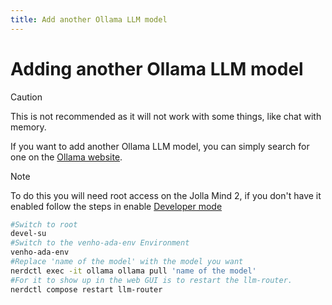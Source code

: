 ```yaml
---
title: Add another Ollama LLM model
---
```


# Adding another Ollama LLM model
>[!CAUTION]
>
>This is not recommended as it will not work with some things, like chat with memory.

If you want to add another Ollama LLM model, you can simply search for one on the [Ollama website](https://ollama.com/search).
>[!NOTE]
>
>To do this you will need root access on the Jolla Mind 2, if you don't have it enabled follow the steps in enable [Developer mode](/developer/enableDevMode)

```bash copy
#Switch to root
devel-su
#Switch to the venho-ada-env Environment
venho-ada-env
#Replace 'name of the model' with the model you want
nerdctl exec -it ollama ollama pull 'name of the model'
#For it to show up in the web GUI is to restart the llm-router.
nerdctl compose restart llm-router
```